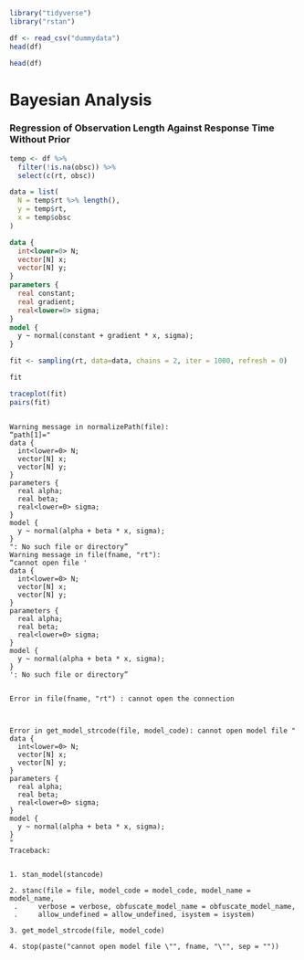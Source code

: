 
```R
library("tidyverse")
library("rstan")
```

```R
df <- read_csv("dummydata")
head(df)
```

```R
head(df)
```

# Bayesian Analysis

### Regression of Observation Length Against Response Time Without Prior

```r
temp <- df %>% 
  filter(!is.na(obsc)) %>% 
  select(c(rt, obsc))

data = list(
  N = temp$rt %>% length(),
  y = temp$rt,
  x = temp$obsc
)
```

```stan
data {
  int<lower=0> N;
  vector[N] x;
  vector[N] y;
}
parameters {
  real constant;
  real gradient;
  real<lower=0> sigma;
}
model {
  y ~ normal(constant + gradient * x, sigma);
}
```


```R
fit <- sampling(rt, data=data, chains = 2, iter = 1000, refresh = 0)

fit
```
```r
traceplot(fit)
pairs(fit)
```
```r

```

    Warning message in normalizePath(file):
    “path[1]="
    data {
      int<lower=0> N;
      vector[N] x;
      vector[N] y;
    }
    parameters {
      real alpha;
      real beta;
      real<lower=0> sigma;
    }
    model {
      y ~ normal(alpha + beta * x, sigma);
    }
    ": No such file or directory”
    Warning message in file(fname, "rt"):
    “cannot open file '
    data {
      int<lower=0> N;
      vector[N] x;
      vector[N] y;
    }
    parameters {
      real alpha;
      real beta;
      real<lower=0> sigma;
    }
    model {
      y ~ normal(alpha + beta * x, sigma);
    }
    ': No such file or directory”


    Error in file(fname, "rt") : cannot open the connection



    Error in get_model_strcode(file, model_code): cannot open model file "
    data {
      int<lower=0> N;
      vector[N] x;
      vector[N] y;
    }
    parameters {
      real alpha;
      real beta;
      real<lower=0> sigma;
    }
    model {
      y ~ normal(alpha + beta * x, sigma);
    }
    "
    Traceback:


    1. stan_model(stancode)

    2. stanc(file = file, model_code = model_code, model_name = model_name, 
     .     verbose = verbose, obfuscate_model_name = obfuscate_model_name, 
     .     allow_undefined = allow_undefined, isystem = isystem)

    3. get_model_strcode(file, model_code)

    4. stop(paste("cannot open model file \"", fname, "\"", sep = ""))

